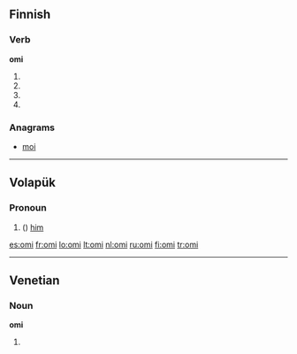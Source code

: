 ==Finnish==

===Verb===
'''omi'''

# {{fi-form of|omia|type=verb|pr=third person|pl=singular|mood=indicative|tense=past}}
# {{fi-form of|omia|type=verb|mood=indicative|tense=present connegative}}
# {{fi-form of|omia|type=verb|pr=second person|pl=singular|mood=imperative|tense=present}}
# {{fi-form of|omia|type=verb|pr=second person|pl=singular|mood=imperative|tense=present connegative}}

===Anagrams===
* [[moi#Finnish|moi]]

----

==Volapük==

===Pronoun===
{{infl|vo|pronoun form}}

# ({{inflection of|om||acc|s|lang=vo}}) [[him]]

[[es:omi]]
[[fr:omi]]
[[lo:omi]]
[[lt:omi]]
[[nl:omi]]
[[ru:omi]]
[[fi:omi]]
[[tr:omi]]

----
==Venetian==

===Noun===
'''omi''' {{m}}

# {{plural of|[[omo]]|lang=vec}}
{{rfc-auto}}